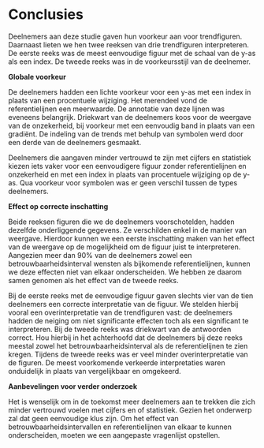 # Conclusies

Deelnemers aan deze studie gaven hun voorkeur aan voor trendfiguren.
Daarnaast lieten we hen twee reeksen van drie trendfiguren interpreteren.
De eerste reeks was de meest eenvoudige figuur met de schaal van de y-as als een index.
De tweede reeks was in de voorkeursstijl van de deelnemer.

**Globale voorkeur**

De deelnemers hadden een lichte voorkeur voor een y-as met een index in plaats van een procentuele wijziging.
Het merendeel vond de referentielijnen een meerwaarde.
De annotatie van deze lijnen was eveneens belangrijk.
Driekwart van de deelnemers koos voor de weergave van de onzekerheid, bij voorkeur met een eenvoudig band in plaats van een gradiënt.
De indeling van de trends met behulp van symbolen werd door een derde van de deelnemers gesmaakt.

Deelnemers die aangaven minder vertrouwd te zijn met cijfers en statistiek kiezen iets vaker voor een eenvoudigere figuur zonder referentielijnen en onzekerheid en met een index in plaats van procentuele wijziging op de y-as.
Qua voorkeur voor symbolen was er geen verschil tussen de types deelnemers.

**Effect op correcte inschatting**

Beide reeksen figuren die we de deelnemers voorschotelden, hadden dezelfde onderliggende gegevens.
Ze verschilden enkel in de manier van weergave.
Hierdoor kunnen we een eerste inschatting maken van het effect van de weergave op de mogelijkheid om de figuur juist te interpreteren.
Aangezien meer dan 90% van de deelnemers zowel een betrouwbaarheidsinterval wensten als bijkomende referentielijnen, kunnen we deze effecten niet van elkaar onderscheiden.
We hebben ze daarom samen genomen als het effect van de tweede reeks.

Bij de eerste reeks met de eenvoudige figuur gaven slechts vier van de tien deelnemers een correcte interpretatie van de figuur.
We stelden hierbij vooral een overinterpretatie van de trendfiguren vast: de deelnemers hadden de neiging om niet significante effecten toch als een significant te interpreteren.
Bij de tweede reeks was driekwart van de antwoorden correct.
Hou hierbij in het achterhoofd dat de deelnemers bij deze reeks meestal zowel het betrouwbaarheidsinterval als de referentielijnen te zien kregen.
Tijdens de tweede reeks was er veel minder overinterpretatie van de figuren.
De meest voorkomende verkeerde interpretaties waren onduidelijk in plaats van vergelijkbaar en omgekeerd.

**Aanbevelingen voor verder onderzoek**

Het is wenselijk om in de toekomst meer deelnemers aan te trekken die zich minder vertrouwd voelen met cijfers en of statistiek.
Gezien het onderwerp zal dat geen eenvoudige klus zijn.
Om het effect van betrouwbaarheidsintervallen en referentielijnen van elkaar te kunnen onderscheiden, moeten we een aangepaste vragenlijst opstellen.
